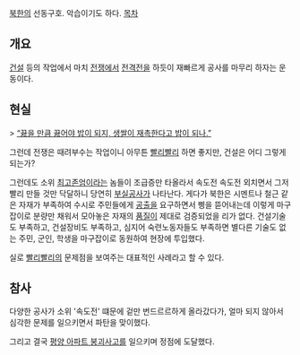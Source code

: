 [[북한]]의 선동구호. 악습이기도 하다.
[[목차]]
== 개요 ==
[[건설]] 등의 작업에서 마치 [[전쟁]]에서 [[전격전]]을 하듯이 재빠르게 공사를 마무리 하자는 운동이다.

== 현실 ==
> [[방망이 깎던 노인|“끓을 만큼 끓어야 밥이 되지, 생쌀이 재촉한다고 밥이 되나.”]]

그런데 전쟁은 때려부수는 작업이니 아무튼 [[빨리빨리]] 하면 좋지만, 건설은 어디 그렇게 되는가?

그런데도 소위 [[최고존엄]]이라는 놈들이 조급증만 타올라서 속도전 속도전 외치면서 그저 빨리 만들 것만 닥달하니 당연히 [[부실공사]]가 나타난다. 게다가 북한은 시멘트나 철근 같은 자재가 부족하여 수시로 주민들에게 [[공출]]을 요구하면서 삥을 뜯어내는데 이렇게 마구잡이로 분량만 채워서 모아놓은 자재의 [[품질]]이 제대로 검증되었을 리가 없다. 건설기술도 부족하고, 건설장비도 부족하고, 심지어 숙련노동자들도 부족하면 별다른 기술도 없는 주민, 군인, 학생을 마구잡이로 동원하여 현장에 투입했다.

실로 [[빨리빨리]]의 문제점을 보여주는 대표적인 사례라고 할 수 있다.

== 참사 ==
다양한 공사가 소위 '속도전' 떄문에 겉만 번드르르하게 올라갔다가, 얼마 되지 않아서 심각한 문제를 일으키면서 파탄을 맞이했다.

그리고 결국 [[평양 아파트 붕괴사고]]를 일으키며 정점에 도달했다.

